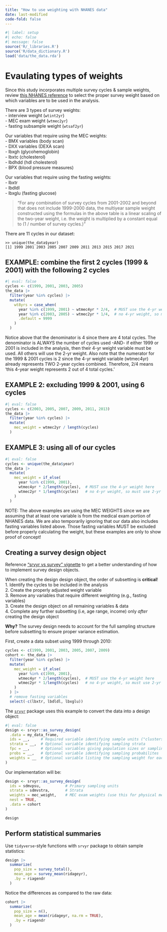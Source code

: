 ```yaml
---
title: "How to use weighting with NHANES data"
date: last-modified
code-fold: false
---
```


```r
#| label: setup
#| echo: false
#| message: false
source('R/_libraries.R')
source('R/data_dictionary.R')
load('data/the_data.rda')
```

# Evaulating types of weights

Since this study incorporates multiple survey cycles & sample weights, review 
[this NHANES reference](https://wwwn.cdc.gov/nchs/nhanes/tutorials/weighting.aspx) to 
select the proper survey weight based on which variables are to be used in the analysis.

There are 3 types of survey weights:  
- interview weight (`wtint2yr`)  
- MEC exam weight (`wtmec2yr`)  
- fasting subsample weight (`wtsaf2yr`)

Our variables that require using the MEC weights:  
- BMX variables (body scan)  
- DXX variables (DEXA scan)  
- lbxgh (glycohemoglobin)  
- lbxtc (cholesterol)  
- lbdhdd (hdl cholesterol)  
- BPX (blood pressure measures)  

Our variables that require using the fasting weights:  
- lbxtr  
- lbdldl  
- lbxglu (fasting glucose)  

> "For any combination of survey cycles from 2001-2002 and beyond that does not include 1999-2000 data, the multiyear sample weight constructed using the formulas in the above table is a linear scaling of the two-year weight, i.e. the weight is multiplied by a constant equal to (1 / number of survey cycles.)"

There are 11 cycles in our dataset:
```
>> unique(the_data$year)
[1] 1999 2001 2003 2005 2007 2009 2011 2013 2015 2017 2021
```

## EXAMPLE: combine the first 2 cycles (1999 & 2001) with the following 2 cycles
```r
#| eval: false
cycles <- c(1999, 2001, 2003, 2005)
the_data |> 
  filter(year %in% cycles) |>
  mutate(
    wt8yrs = case_when(
      year %in% c(1999, 2001) ~ wtmec4yr * 2/4,  # MUST use the 4-yr weight here
      year %in% c(2003, 2005) ~ wtmec2yr * 1/4,  # no 4-yr weight, so must use 2-yr weight
      .default = 9999
    )
  )
```
Notice above that the denominator is 4 since there are 4 total cycles. The denominator is
ALWAYS the number of cycles used -AND- if either 1999 or 2001 is included in the analysis,
then their 4-yr weight variable must be used. All others will use the 2-yr weight. Also 
note that the numerator for the 1999 & 2001 cycles is 2 since the 4-yr weight variable
(wtmec4yr) already represents TWO 2-year cycles combined. Therefore, 2/4 means 'this 
4-year weight represents 2 out of 4 total cycles.'

## EXAMPLE 2: excluding 1999 & 2001, using 6 cycles
```r
#| eval: false
cycles <- c(2003, 2005, 2007, 2009, 2011, 2013)
the_data |> 
  filter(year %in% cycles) |> 
  mutate(
    mec_weight = wtmec2yr / length(cycles)
  )
```

## EXAMPLE 3: using all of our cycles
```r
#| eval: false
cycles <- unique(the_data$year)
the_data |> 
  mutate(
    mec_weight = if_else(
      year %in% c(1999, 2001), 
      wtmec4yr * 2/length(cycles),  # MUST use the 4-yr weight here
      wtmec2yr * 1/length(cycles)   # no 4-yr weight, so must use 2-yr weight
    )
  )
```

NOTE: The above examples are using the MEC WEIGHTS since we are assuming that at least
one variable is from the medical exam portion of NHANES data. We are also temporarily
ignoring that our data also includes fasting variables listed above. Those fasting 
variables MUST be excluded before properly calculating the weight, but these examples 
are only to show proof of concept!


## Creating a survey design object

Reference ["srvyr vs survey" vignette](https://cran.r-project.org/web/packages/srvyr/vignettes/srvyr-vs-survey.html) 
to get a better understanding of how to implement survey design objects.

::: {.callout-important}
When creating the design design object, the order of subsetting is **critical**!  
1. Identify the cycles to be included in the analysis  
2. Create the properly adjusted weight variable  
3. Remove any variables that require different weighting (e.g., fasting variables)  
3. Create the design object on all remaining variables & data  
4. Complete any further subsetting (i.e, age range, income) only *after* creating 
the design object  

**Why?** The survey design needs to account for the full sampling structure before 
subsetting to ensure proper variance estimation.
:::

First, create a data subset using 1999 through 2010:

```r
cycles <- c(1999, 2001, 2003, 2005, 2007, 2009)
cohort <- the_data |> 
  filter(year %in% cycles) |> 
  mutate(
    mec_weight = if_else(
      year %in% c(1999, 2001), 
      wtmec4yr * 2/length(cycles),  # MUST use the 4-yr weight here
      wtmec2yr * 1/length(cycles)   # no 4-yr weight, so must use 2-yr weight
    )
  ) |> 
  # remove fasting variables
  select(-c(lbxtr, lbdldl, lbxglu))
```


The [`srvyr`](http://gdfe.co/srvyr/) package uses this example to convert the data into a
design object:

```r
#| eval: false
design <- srvyr::as_survey_design(
  .data = my_data_frame,
  ids = __,     # Required variable identifying sample units ("clusters")
  strata = __,  # Optional variable identifying sampling strata
  fpc = __,     # Optional variables giving population sizes or sampling fractions
  probs = __,   # Optional variable identifying sampling probabilites
  weights = __  # Optional variable listing the sampling weight for each observation
)
```

Our implementation will be:

```r
design <- srvyr::as_survey_design(
  ids = sdmvpsu,           # Primary sampling units
  strata = sdmvstra,       # Strata  
  weights = mec_weight,    # MEC exam weights (use this for physical measurements)
  nest = TRUE,
  .data = cohort
)

design
```


## Perform statistical summaries

Use `tidyverse`-style functions with `srvyr` package to obtain sample statistics:

```r
design |> 
  summarize(
    pop_size = survey_total(),
    mean_age = survey_mean(ridageyr),
    .by = riagendr
  )
```

Notice the differences as compared to the raw data:

```r
cohort |> 
  summarize(
    pop_size = n(),
    mean_age = mean(ridageyr, na.rm = TRUE),
    .by = riagendr
  )
```
